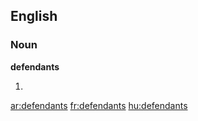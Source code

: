 ==English==
===Noun===
'''defendants'''
# {{plural of|[[defendant]]}}

[[ar:defendants]]
[[fr:defendants]]
[[hu:defendants]]